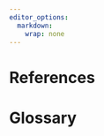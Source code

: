 ```yaml
---
editor_options: 
  markdown: 
    wrap: none
---
```


# References {-}
\addthumb{References and glossary}{\Huge{\textbf{8}}}{white}{bhtyellow}

<div id="refs"></div>

\listoffigures

\listoftables

# Glossary {-}

\printacronyms